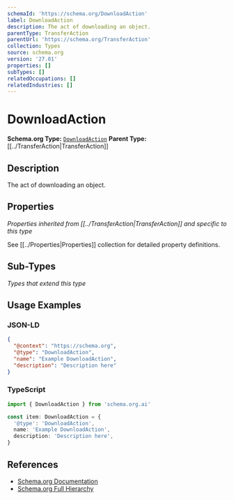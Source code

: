 ```yaml
---
schemaId: 'https://schema.org/DownloadAction'
label: DownloadAction
description: The act of downloading an object.
parentType: TransferAction
parentUrl: 'https://schema.org/TransferAction'
collection: Types
source: schema.org
version: '27.01'
properties: []
subTypes: []
relatedOccupations: []
relatedIndustries: []
---
```

# DownloadAction

**Schema.org Type:** [`DownloadAction`](https://schema.org/DownloadAction)
**Parent Type:** [[../TransferAction|TransferAction]]

## Description

The act of downloading an object.

## Properties

*Properties inherited from [[../TransferAction|TransferAction]] and specific to this type*

See [[../Properties|Properties]] collection for detailed property definitions.

## Sub-Types

*Types that extend this type*

## Usage Examples

### JSON-LD

```json
{
  "@context": "https://schema.org",
  "@type": "DownloadAction",
  "name": "Example DownloadAction",
  "description": "Description here"
}
```

### TypeScript

```typescript
import { DownloadAction } from 'schema.org.ai'

const item: DownloadAction = {
  '@type': 'DownloadAction',
  name: 'Example DownloadAction',
  description: 'Description here',
}
```

## References

- [Schema.org Documentation](https://schema.org/DownloadAction)
- [Schema.org Full Hierarchy](https://schema.org/docs/full.html)

